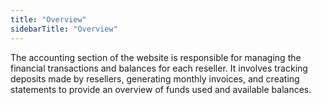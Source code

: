 ```yaml
---
title: "Overview"
sidebarTitle: "Overview"
---
```


The accounting section of the website is responsible for managing the financial transactions and balances for each reseller. It involves tracking deposits made by resellers, generating monthly invoices, and creating statements to provide an overview of funds used and available balances.